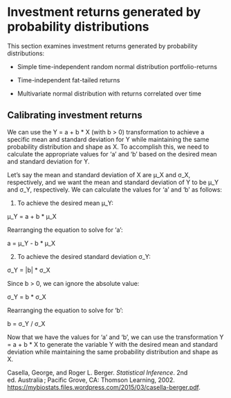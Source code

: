 # Investment returns generated by probability distributions

This section examines investment returns generated by probability distributions:

-   Simple time-independent random normal distribution portfolio-returns

-   Time-independent fat-tailed returns

-   Multivariate normal distribution with returns correlated over time

## Calibrating investment returns

We can use the Y = a + b \* X (with b \> 0) transformation to achieve a specific mean and standard deviation for Y while maintaining the same probability distribution and shape as X. To accomplish this, we need to calculate the appropriate values for 'a' and 'b' based on the desired mean and standard deviation for Y.

Let's say the mean and standard deviation of X are μ_X and σ_X, respectively, and we want the mean and standard deviation of Y to be μ_Y and σ_Y, respectively. We can calculate the values for 'a' and 'b' as follows:

1.  To achieve the desired mean μ_Y:

μ_Y = a + b \* μ_X

Rearranging the equation to solve for 'a':

a = μ_Y - b \* μ_X

2.  To achieve the desired standard deviation σ_Y:

σ_Y = \|b\| \* σ_X

Since b \> 0, we can ignore the absolute value:

σ_Y = b \* σ_X

Rearranging the equation to solve for 'b':

b = σ_Y / σ_X

Now that we have the values for 'a' and 'b', we can use the transformation Y = a + b \* X to generate the variable Y with the desired mean and standard deviation while maintaining the same probability distribution and shape as X.

Casella, George, and Roger L. Berger. *Statistical Inference*. 2nd ed. Australia ; Pacific Grove, CA: Thomson Learning, 2002. <https://mybiostats.files.wordpress.com/2015/03/casella-berger.pdf>.


